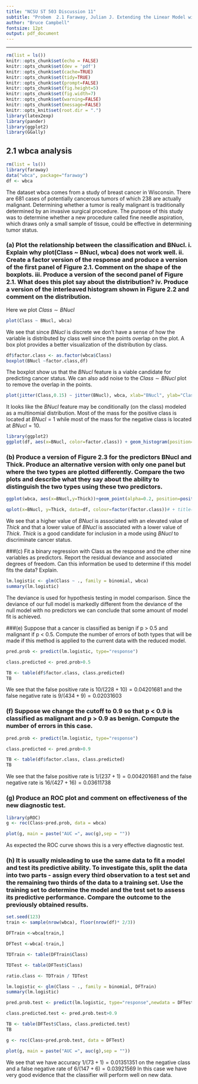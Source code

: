 ```yaml
---
title: "NCSU ST 503 Discussion 11"
subtitle: "Probem  2.1 Faraway, Julian J. Extending the Linear Model with R: Generalized Linear, Mixed Effects and Nonparametric Regression Models CRC Press."
author: "Bruce Campbell"
fontsize: 12pt
output: pdf_document
---
```


---
```r
rm(list = ls())
knitr::opts_chunk$set(echo = FALSE)
knitr::opts_chunk$set(dev = 'pdf')
knitr::opts_chunk$set(cache=TRUE)
knitr::opts_chunk$set(tidy=TRUE)
knitr::opts_chunk$set(prompt=FALSE)
knitr::opts_chunk$set(fig.height=5)
knitr::opts_chunk$set(fig.width=7)
knitr::opts_chunk$set(warning=FALSE)
knitr::opts_chunk$set(message=FALSE)
knitr::opts_knit$set(root.dir = ".")
library(latex2exp)   
library(pander)
library(ggplot2)
library(GGally)
```

## 2.1 wbca analysis

```r
rm(list = ls())
library(faraway)
data("wbca", package="faraway")
df <- wbca 
```

The dataset wbca comes from a study of breast cancer in Wisconsin. There are 681 cases of potentially cancerous tumors of which 238 are actually malignant. Determining whether a tumor is really malignant is traditionally determined by an invasive surgical procedure. The purpose of this study was to determine whether a new procedure called fine needle aspiration, which draws only a small sample of tissue, could be effective in determining tumor status. 

### (a) Plot the relationship between the classification and BNucl. i. Explain why plot(Class ~ BNucl, wbca) does not work well. ii. Create a factor version of the response and produce a version of the first panel of Figure 2.1. Comment on the shape of the boxplots. iii. Produce a version of the second panel of Figure 2.1. What does this plot say about the distribution? iv. Produce a version of the interleaved histogram shown in Figure 2.2 and comment on the distribution. 

Here we plot $Class \sim BNucl$

```r
plot(Class ~ BNucl, wbca)
```

We see that since $BNucl$ is discrete we don't have a sense of how the variable is distributed by class well since the points overlap on the plot. A box plot provides a better visualization of the distribution by class.

```r
df$factor.class <- as.factor(wbca$Class)
boxplot(BNucl ~factor.class,df)
```

The boxplot show us that the $BNucl$ feature is a viable candidate for predicting cancer status.  We can also add noise to the $Class \sim BNucl$ plot to remove the overlap in the points. 

```r
plot(jitter(Class,0.15) ~ jitter(BNucl), wbca, xlab="BNucl", ylab="Class : tumor status", pch=".",col='red')
```

It looks like the $BNucl$ feature may be conditionally (on the class) modeled as a multinomial distribution.  Most of the mass for the positive class is located at $BNucl =1$ while most of the mass for the negative class is located at $BNucl=10$.

```r
library(ggplot2)
ggplot(df, aes(x=BNucl, color=factor.class)) + geom_histogram(position="dodge", binwidth=3, aes(y=..density..))
```

### (b) Produce a version of Figure 2.3 for the predictors BNucl and Thick. Produce an alternative version with only one panel but where the two types are plotted differently. Compare the two plots and describe what they say about the ability to distinguish the two types using these two predictors. 


```r
ggplot(wbca, aes(x=BNucl,y=Thick))+geom_point(alpha=0.2, position=position_jitter())+facet_grid(~ Class)
```

```r
qplot(x=BNucl, y=Thick, data=df, colour=factor(factor.class))# + title("PCA1 PCA2 ~ Sex") +theme(legend.position="none")
```
We see that a higher value of $BNucl$ is associated with an elevated value of $Thick$ and that a lower value of $BNucl$ is associated with a lower value of $Thick$.  $Thick$ is a good candidate for inclusion in a mode using $BNucl$ to discriminate cancer status. 

###(c) Fit a binary regression with Class as the response and the other nine variables as predictors. Report the residual deviance and associated degrees of freedom. Can this information be used to determine if this model fits the data? Explain. 

```r
lm.logistic <- glm(Class ~ ., family = binomial, wbca)
summary(lm.logistic)
```

The deviance is used for hypothesis testing in model comparison. Since the deviance of our full model is markedly different from the deviance of the null model with no predictors we can conclude that some amount of model fit is achieved.

###(e) Suppose that a cancer is classified as benign if p > 0.5 and malignant if p < 0.5. Compute the number of errors of both types that will be made if this method is applied to the current data with the reduced model.

```r
pred.prob <- predict(lm.logistic, type="response")

class.predicted <- pred.prob>0.5

TB <- table(df$factor.class, class.predicted)
TB
```

We see that the false positive rate is $10/(228+10)=0.04201681$ and the false negative rate is $9/(434+9)=0.02031603$

### (f) Suppose we change the cutoff to 0.9 so that p < 0.9 is classified as malignant and p > 0.9 as benign. Compute the number of errors in this case. 


```r
pred.prob <- predict(lm.logistic, type="response")

class.predicted <- pred.prob>0.9

TB <- table(df$factor.class, class.predicted)
TB
```

We see that the false positive rate is $1/(237+1)=0.004201681$ and the false negative rate is $16/(427+16)=0.03611738$


### (g) Produce an ROC plot and comment on effectiveness of the new diagnostic test. 

```r
library(pROC)
g <- roc(Class~pred.prob, data = wbca)

plot(g, main = paste("AUC =", auc(g),sep = ""))
```

As expected the ROC curve shows this is a very effective diagnostic test. 

### (h) It is usually misleading to use the same data to fit a model and test its predictive ability. To investigate this, split the data into two parts - assign every third observation to a test set and the remaining two thirds of the data to a training set. Use the training set to determine the model and the test set to assess its predictive performance. Compare the outcome to the previously obtained results.


```r
set.seed(123)
train <- sample(nrow(wbca), floor(nrow(df)* 2/3))

DFTrain <-wbca[train,]

DFTest <-wbca[-train,]

TDTrain <- table(DFTrain$Class)

TDTest <- table(DFTest$Class)

ratio.class <- TDTrain / TDTest

lm.logistic <- glm(Class ~ ., family = binomial, DFTrain)
summary(lm.logistic)

pred.prob.test <- predict(lm.logistic, type="response",newdata = DFTest)

class.predicted.test <- pred.prob.test>0.9

TB <- table(DFTest$Class, class.predicted.test)
TB

g <- roc(Class~pred.prob.test, data = DFTest)

plot(g, main = paste("AUC =", auc(g),sep = ""))

```

We see that we have accuracy $1/(73+1) = 0.01351351$ on the negative class and a false negative rate of $6/(147+6)=  0.03921569$  In this case we have very good evidence that the classifier will perform well on new data.  

